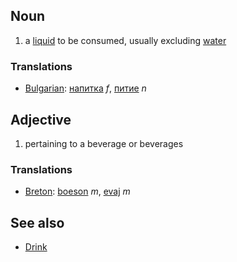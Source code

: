 ==Noun==
# a [[liquid]] to be consumed, usually excluding [[water]]

===Translations===
*[[Bulgarian]]: [[напитка]] ''f'', [[питие]] ''n''

==Adjective==
# pertaining to a beverage or beverages

===Translations===
*[[Breton]]: [[boeson]] ''m'', [[evaj]] ''m''

==See also==

*[[Drink]]